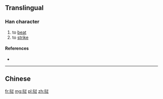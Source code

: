 {{also|撾}}
==Translingual==

===Han character===
{{Han char|rn=64|rad=手|as=06|sn=9|four=|canj=QYDI|ids=⿰扌过}}

# to [[beat]]
# to [[strike]]

====References====
* {{Han ref|kx=0434.241|hdz=31867.040|uh=631D|ud=25373}}

----

==Chinese==
{{zh-see|撾}}

[[fr:挝]]
[[mg:挝]]
[[pl:挝]]
[[zh:挝]]